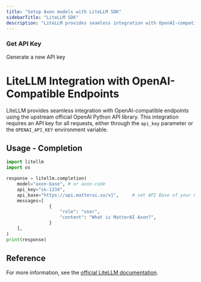 ```yaml
---
title: "Setup Axon models with LiteLLM SDK"
sidebarTitle: "LiteLLM SDK"
description: "LiteLLM provides seamless integration with OpenAI-compatible endpoints using the upstream official OpenAI Python API library."
---
```


### Get API Key

<CardGroup cols={2}>
  <Card title="Get API Key" icon="key" href="/management/api-keys">
    Generate a new API key
  </Card>
</CardGroup>

# LiteLLM Integration with OpenAI-Compatible Endpoints

LiteLLM provides seamless integration with OpenAI-compatible endpoints using the upstream official OpenAI Python API library. This integration requires an API key for all requests, either through the `api_key` parameter or the `OPENAI_API_KEY` environment variable.

## Usage - Completion

```python
import litellm
import os

response = litellm.completion(
    model="axon-base", # or axon-code
    api_key="sk-1234",
    api_base="https://api.matterai.so/v1",     # set API Base of your Custom OpenAI Endpoint
    messages=[
                {
                    "role": "user",
                    "content": "What is MatterAI Axon?",
                }
    ],
)
print(response)
```

## Reference

For more information, see the [official LiteLLM documentation](https://docs.litellm.ai/docs/providers/openai_compatible).
